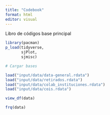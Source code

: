 ```yaml
---
title: "Codebook"
format: html
editor: visual
---
```


Libro de códigos base principal

```r
library(pacman)
p_load(tidyverse,
       sjPlot,
       sjmisc)

# Cargar bases

load("input/data/data-general.rdata")
load("input/data/retirados.rdata")
load("input/data/colab_instituciones.rdata")
load("input/data/cois.rdata")
```



```r
view_df(data)
```

```r
frq(data)
```

